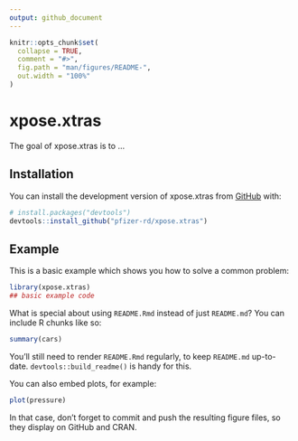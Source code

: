 ```yaml
---
output: github_document
---
```


<!-- README.md is generated from README.Rmd. Please edit that file -->

```r
knitr::opts_chunk$set(
  collapse = TRUE,
  comment = "#>",
  fig.path = "man/figures/README-",
  out.width = "100%"
)
```

# xpose.xtras

<!-- badges: start -->
<!-- badges: end -->

The goal of xpose.xtras is to ...

## Installation

You can install the development version of xpose.xtras from [GitHub](https://github.com/) with:

``` r
# install.packages("devtools")
devtools::install_github("pfizer-rd/xpose.xtras")
```

## Example

This is a basic example which shows you how to solve a common problem:

```r
library(xpose.xtras)
## basic example code
```

What is special about using `README.Rmd` instead of just `README.md`? You can include R chunks like so:

```r
summary(cars)
```

You'll still need to render `README.Rmd` regularly, to keep `README.md` up-to-date. `devtools::build_readme()` is handy for this.

You can also embed plots, for example:

```r
plot(pressure)
```

In that case, don't forget to commit and push the resulting figure files, so they display on GitHub and CRAN.
